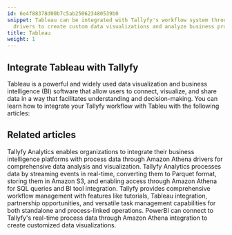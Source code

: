 ```yaml
---
id: 6e4f88378d00b7c5ab250623480539b0
snippet: Tableau can be integrated with Tallyfy's workflow system through Amazon Athena
  drivers to create custom data visualizations and analyze business processes in real-time.
title: Tableau
weight: 1
---
```


## Integrate Tableau with Tallyfy

Tableau is a powerful and widely used data visualization and business intelligence (BI) software that allow users to connect, visualize, and share data in a way that facilitates understanding and decision-making.
You can learn how to integrate your Tallyfy workflow with Tableu with the following articles:



<PageTree />


## Related articles
<CardGrid>
<LinkTitleCard header="<b>Integrations > Tallyfy Analytics</b>" href="/products/pro/integrations/analytics/" > Tallyfy Analytics enables organizations to integrate their business intelligence platforms with process data through Amazon Athena drivers for comprehensive data analysis and visualization. </LinkTitleCard>
<LinkTitleCard header="<b>Analytics > How Tallyfy Analytics works</b>" href="/products/pro/integrations/analytics/how-does-tallyfy-analytics-process-my-data/" > Tallyfy Analytics processes data by streaming events in real-time, converting them to Parquet format, storing them in Amazon S3, and enabling access through Amazon Athena for SQL queries and BI tool integration. </LinkTitleCard>
<LinkTitleCard header="<b>Tutorials > Key Features</b>" href="/products/pro/tutorials/features/" > Tallyfy provides comprehensive workflow management with features like tutorials, Tableau integration, partnership opportunities, and versatile task management capabilities for both standalone and process-linked operations. </LinkTitleCard>
<LinkTitleCard header="<b>Analytics > PowerBI</b>" href="/products/pro/integrations/analytics/powerbi/" > PowerBI can connect to Tallyfy's real-time process data through Amazon Athena integration to create customized data visualizations. </LinkTitleCard>
</CardGrid>